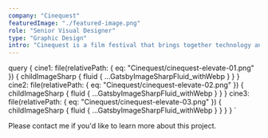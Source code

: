 ```yaml
---
company: "Cinequest"
featuredImage: "./featured-image.png"
role: "Senior Visual Designer"
type: "Graphic Design"
intro: "Cinequest is a film festival that brings together technology and art in a fun and engaging way. My design was selected for the 2017 theme Elevate." 
---
```


  query {
    cine1: file(relativePath: { eq: "Cinequest/cinequest-elevate-01.png" }) {
      childImageSharp {
        fluid {
          ...GatsbyImageSharpFluid_withWebp
        }
      }
    }
    cine2: file(relativePath: { eq: "Cinequest/cinequest-elevate-02.png" }) {
      childImageSharp {
        fluid {
          ...GatsbyImageSharpFluid_withWebp
        }
      }
    }
    cine3: file(relativePath: { eq: "Cinequest/cinequest-elevate-03.png" }) {
      childImageSharp {
        fluid {
          ...GatsbyImageSharpFluid_withWebp
        }
      }
    }
  }
`

<GridTwo>

<ImageContainer classes="small" fluid={props.data.cine3.childImageSharp.fluid} />
<ImageContainer classes="small" fluid={props.data.cine2.childImageSharp.fluid} />
<ImageContainer classes="large" fluid={props.data.cine1.childImageSharp.fluid} />

<p class="small right blog-text">Please contact me if you'd like to learn more about this project.</p>

</GridTwo>
